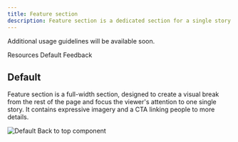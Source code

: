 ```yaml
---
title: Feature section
description: Feature section is a dedicated section for a single story.
---
```



<ComponentDescription name="Feature section" type="layout" />

<InlineNotification>

Additional usage guidelines will be available soon.

</InlineNotification>

<AnchorLinks>

<AnchorLink>Resources</AnchorLink>
<AnchorLink>Default</AnchorLink>
<AnchorLink>Feedback</AnchorLink>

</AnchorLinks>

<ResourceLinks name="Feature section" type="layout" />

## Default

Feature section is a full-width section, designed to create a visual break from the rest of the page and focus the viewer's attention to one single story. It contains expressive imagery and a CTA linking people to more details.

<Row>
<Column colMd={8} colLg={12}>

![Default Back to top component](../../images/component/feature-section/feature-section.png)

</Column>
</Row>

<ComponentFooter name="Feature section" type="layout" />
